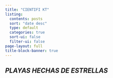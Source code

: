 ```yaml
---
title: "CIENTIFI KT"
listing:
  contents: posts
  sort: "date desc"
  type: default
  categories: true
  sort-ui: false
  filter-ui: false
page-layout: full
title-block-banner: true
---
```

**_PLAYAS HECHAS DE ESTRELLAS_**
---
